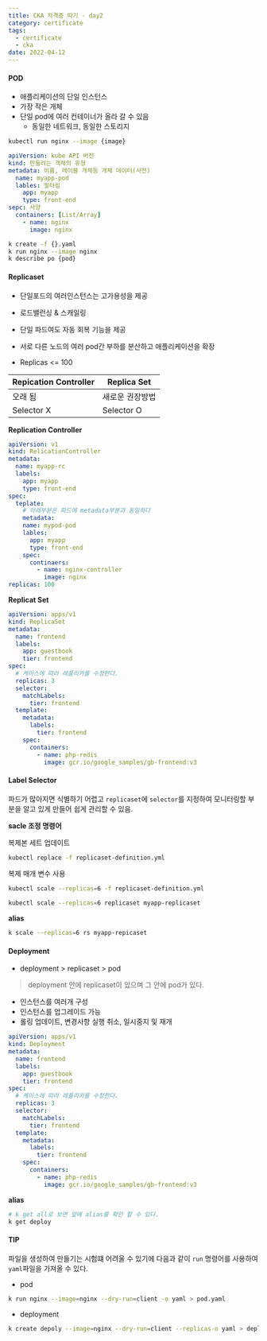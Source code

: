 ```yaml
---
title: CKA 자격증 따기 - day2
category: certificate
tags:
  - certificate
  - cka
date: 2022-04-12
---
```


#### POD

- 애플리케이션의 단일 인스턴스
- 가장 작은 개체
- 단일 pod에 여러 컨테이너가 올라 갈 수 있음
  - 동일한 네트워크, 동일한 스토리지

```bash
kubectl run nginx --image {image}
```

```yaml
apiVersion: kube API 버전
kind: 만들려는 객체의 유형
metadata: 이름, 레이블 개체등 개체 데이터(사전)
  name: myapp-pod
  lables: 필터링
    app: myapp
    type: front-end
sepc: 사양
  containers: [List/Array]
    - name: nginx
      image: nginx
```

```bash
k create -f {}.yaml
k run nginx --image nginx
k describe po {pod}
```

#### Replicaset

- 단일포드의 여러인스턴스는 고가용성을 제공

- 로드밸런싱 & 스캐일링
- 단일 파드여도 자동 회복 기능을 제공

- 서로 다른 노드의 여러 pod간 부하를 분산하고 애플리케이션을 확장
- Replicas <= 100

| Repication Controller | Replica Set     |
| --------------------- | --------------- |
| 오래 됨               | 새로운 권장방법 |
| Selector X            | Selector O      |

**Replication Controller**

```yaml
apiVersion: v1
kind: RelicationController
metadata:
  name: myapp-rc
  labels:
    app: myapp
    type: front-end
spec:
  teplate:
    # 아래부분은 파드에 metadata부분과 동일하다
    metadata:
    name: mypod-pod
    lables:
      app: myapp
      type: front-end
    spec:
      continaers:
        - name: nginx-controller
          image: nginx
replicas: 100
```

**Replicat Set**

```yaml
apiVersion: apps/v1
kind: ReplicaSet
metadata:
  name: frontend
  labels:
    app: guestbook
    tier: frontend
spec:
  # 케이스에 따라 레플리카를 수정한다.
  replicas: 3
  selector:
    matchLabels:
      tier: frontend
  template:
    metadata:
      labels:
        tier: frontend
    spec:
      containers:
        - name: php-redis
          image: gcr.io/google_samples/gb-frontend:v3
```

#### Label Selector

파드가 많아지면 식별하기 어렵고 `replicaset`에 `selector`를 지정하여 모니터링할 부분을 알고 있게 만들어 쉽게 관리할 수 있음.

**sacle 조정 명령어**

복제본 세트 업데이트

```bash
kubectl replace -f replicaset-definition.yml
```

복제 매개 변수 사용

```bash
kubectl scale --replicas=6 -f replicaset-definition.yml
```

```bash
kubectl scale --replicas=6 replicaset myapp-replicaset
```

**alias**

```bash
k scale --replicas=6 rs myapp-repicaset
```

#### Deployment

- deployment > replicaset > pod

> deployment 안에 replicaset이 있으며 그 안에 pod가 있다.

- 인스턴스를 여러개 구성
- 인스턴스를 업그레이드 가능
- 롤링 업데이트, 변경사항 실행 취소, 일시중지 및 재개

```yaml
apiVersion: apps/v1
kind: Deployment
metadata:
  name: frontend
  labels:
    app: guestbook
    tier: frontend
spec:
  # 케이스에 따라 레플리카를 수정한다.
  replicas: 3
  selector:
    matchLabels:
      tier: frontend
  template:
    metadata:
      labels:
        tier: frontend
    spec:
      containers:
        - name: php-redis
          image: gcr.io/google_samples/gb-frontend:v3
```

**alias**

```bash
# k get all로 보면 앞에 alias를 확인 할 수 있다.
k get deploy
```

#### TIP

파일을 생성하여 만들기는 시험떄 어려울 수 있기에 다음과 같이 `run` 명령어를 사용하여 `yaml`파일을 가져올 수 있다.

- pod

```bash
k run nginx --image=nginx --dry-run=client -o yaml > pod.yaml
```

- deployment

```bash
k create depoly --image=nginx --dry-run=client --replicas-o yaml > deploy_sample.yaml
```
